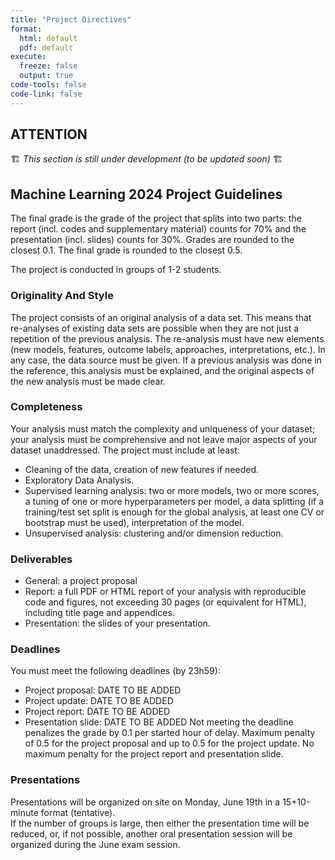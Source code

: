 ```yaml
---
title: "Project Directives"
format: 
  html: default
  pdf: default
execute: 
  freeze: false
  output: true
code-tools: false
code-link: false
---
```


::: {.callout-important}
## ATTENTION
🏗 *This section is still under development (to be updated soon)* 🏗
:::

## Machine Learning 2024 Project Guidelines

The final grade is the grade of the project that splits into two parts:  the report (incl. codes and supplementary material) counts for 70% and the presentation (incl. slides) counts for 30%. Grades are rounded to the closest 0.1. The final grade is rounded to the closest 0.5. 

The project is conducted in groups of 1-2 students.  

### Originality And Style

The project consists of an original analysis of a data set. This means that re-analyses of existing data sets are possible when they are not just a repetition of the previous analysis. The re-analysis must have new elements (new models, features, outcome labels, approaches, interpretations, etc.). In any case, the data source must be given. If a previous analysis was done in the reference, this analysis must be explained, and the original aspects of the new analysis must be made clear. 

### Completeness

Your analysis must match the complexity and uniqueness of your dataset; your analysis must be comprehensive and not leave major aspects of your dataset unaddressed.  The project must include at least:  

-  Cleaning of the data, creation of new features if needed. 
-  Exploratory Data Analysis. 
-  Supervised learning analysis: two or more models, two or more scores, a tuning of one or more hyperparameters per model, a data splitting (if a training/test set split is enough for the 
global analysis, at least one CV or bootstrap must be used), interpretation of the model. 
- Unsupervised analysis: clustering and/or dimension reduction. 

### Deliverables

-  General: a project proposal 
-  Report: a full PDF or HTML report of your analysis with reproducible code and figures, not exceeding 30 pages (or equivalent for HTML), including title page and appendices.  
-  Presentation: the slides of your presentation. 

### Deadlines

You must meet the following deadlines (by 23h59): 

-  Project proposal: DATE TO BE ADDED
-  Project update: DATE TO BE ADDED
-  Project report: DATE TO BE ADDED
-  Presentation slide: DATE TO BE ADDED
Not meeting the deadline penalizes the grade by 0.1 per started hour of delay. Maximum penalty of 0.5 for the project proposal and up to 0.5 for the project update. No maximum penalty for the project report and presentation slide.  

### Presentations

Presentations will be organized on site on Monday, June 19th in a 15+10-minute format (tentative).  
If the number of groups is large, then either the presentation time will be reduced, or, if not possible, another oral presentation session will be organized during the June exam session.  